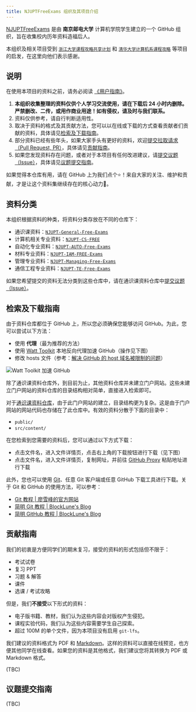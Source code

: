 ```yaml
---
title: NJUPTFreeExams 组织及其项目介绍
---
```


[NJUPTFreeExams](https://github.com/NJUPTFreeExams) 是由 **南京邮电大学** 计算机学院学生建立的一个 GitHub 组织，旨在收集校内历年资料造福后人。

本组织及相关项目受到 [`浙江大学课程攻略共享计划`](https://github.com/QSCTech/zju-icicles) 和 [`清华大学计算机系课程攻略`](https://github.com/PKUanonym/REKCARC-TSC-UHT) 等项目的启发，在这里向他们表示感谢。

## 说明

在使用本项目的资料之前，请务必阅读 [《用户指南》](/home/user-guide)。

1. **本组织收集整理的资料仅供个人学习交流使用，请在下载后 24 小时内删除。严禁删改、二传，或用作商业用途！如有侵权，请及时与我们联系。**
2. 资料仅供参考，请自行判断适用性。
3. 取决于资料的格式及其贡献方法，您可以以在线或下载的方式查看贡献者们贡献的资料，具体请见[检索及下载指南](#检索及下载指南)。
4. 部分资料已经有些年头，如果大家手头有更好的资料，欢迎[提交拉取请求（Pull Request, PR）](https://github.com/NJUPTFreeExams/NJUPT-General-Free-Exams/compare)，具体请见[贡献指南](#贡献指南)。
5. 如果您发现资料存在问题，或者对于本项目有任何改进建议，请[提交议题（Issue）](https://github.com/NJUPTFreeExams/NJUPT-General-Free-Exams/issues/new/choose)，具体请见[议题提交指南](#议题提交指南)。

如果觉得本仓库有用，请在 GitHub 上为我们点个:star:！来自大家的关注、维护和贡献，才是让这个资料集继续存在的核心动力:smiling_face_with_three_hearts:。

## 资料分类

本组织根据资料的种类，将资料分类存放在不同的仓库下：

- 通识课资料：[`NJUPT-General-Free-Exams`](https://github.com/NJUPTFreeExams/NJUPT-General-Free-Exams)
- 计算机相关专业资料：[`NJUPT-CS-FREE`](https://github.com/NJUPTFreeExams/NJUPT-CS-FREE)
- 自动化专业资料：[`NJUPT-AUTO-Free-Exams`](https://github.com/NJUPTFreeExams/NJUPT-AUTO-Free-Exams)
- 材料专业资料：[`NJUPT-IAM-FREE-Exams`](https://github.com/NJUPTFreeExams/NJUPT-IAM-FREE-Exams)
- 管理专业资料：[`NJUPT-Managing-Free-Exams`](https://github.com/NJUPTFreeExams/NJUPT-Managing-Free-Exams)
- 通信工程专业资料：[`NJUPT-TE-Free-Exams`](https://github.com/NJUPTFreeExams/NJUPT-TE-Free-Exams)

如果您希望提交的资料无法分类到这些仓库中，请在通识课资料仓库中[提交议题（Issue）](https://github.com/NJUPTFreeExams/NJUPT-General-Free-Exams/issues/new/choose)。

## 检索及下载指南

由于资料仓库都位于 GitHub 上，所以您必须确保您能够访问 GitHub。为此，您可以尝试以下方法：

- 使用 **代理**（最为推荐的方法）
- 使用 [Watt Toolkit](https://steampp.net/) 本地反向代理加速 GitHub（操作见下图）
- 修改 hosts 文件（参考：[解决 GitHub 的 host 域名被限制的问题](https://iphysresearch.github.io/blog/post/programing/linux_shell/hosts/)）

![Watt Toolkit 加速 GitHub](../../../assets/watt-toolkit-github.webp)

除了通识课资料仓库外，到目前为止，其他资料仓库并未建立门户网站。这些未建立门户网站的资料仓库的目录结构相对简单，直接进入检索即可。

对于[通识课资料仓库](https://github.com/NJUPTFreeExams/NJUPT-General-Free-Exams)，由于此门户网站的建立，目录结构更为复杂。这是由于门户网站的网站代码也存储在了此仓库中。有效的资料分散于下面的目录中：

- `public/`
- `src/content/`

在您检索到您需要的资料后，您可以通过以下方式下载：

- 点击文件名，进入文件详情页，点击右上角的下载按钮进行下载（见下图）
- 点击文件名，进入文件详情页，复制网址，并前往 [GitHub Proxy](https://ghp.ci/) 粘贴地址进行下载

此外，您也可以使用 [Git](https://git-scm.com/)、任意 Git 客户端或任意 GitHub 下载工具进行下载。关于 Git 和 GitHub 的使用方法，可以参考：

- [Git 教程 | 廖雪峰的官方网站](https://liaoxuefeng.com/books/git/introduction/index.html)
- [简明 Git 教程 | BlockLune's Blog](https://blocklune.cc/zh/posts/simple-git-tutorial/)
- [简明 GitHub 教程 | BlockLune's Blog](https://blocklune.cc/zh/posts/simple-github-tutorial/)

## 贡献指南

我们的初衷是方便同学们的期末复习，接受的资料的形式包括但不限于：

- 考试试卷
- 复习 PPT
- 习题 & 解答
- 课件
- 选课 / 考试攻略

但是，我们**不接受**以下形式的资料：

- 电子版书籍、教材，我们认为这些内容会对版权产生侵犯。
- 课程实验代码，我们认为这些内容需要学生自己探索。
- 超过 100M 的单个文件，因为本项目没有启用 `git-lfs`。

我们建议的资料格式为 PDF 和 [Markdown](https://markdown.com.cn/)。这样的资料可以直接在线预览，也方便其他同学在线查看。如果您的资料是其他格式，我们建议您将其转换为 PDF 或 Markdown 格式。

(TBC)

## 议题提交指南

(TBC)
